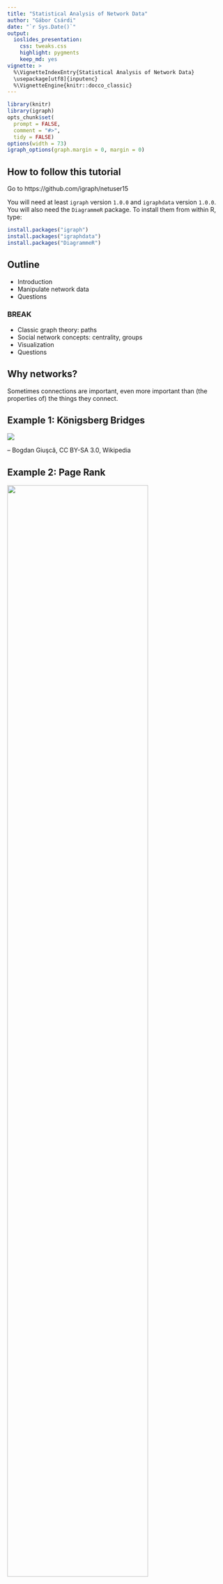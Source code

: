 ```yaml
---
title: "Statistical Analysis of Network Data"
author: "Gábor Csárdi"
date: "`r Sys.Date()`"
output:
  ioslides_presentation:
    css: tweaks.css
    highlight: pygments
    keep_md: yes
vignette: >
  %\VignetteIndexEntry{Statistical Analysis of Network Data}
  \usepackage[utf8]{inputenc}
  %\VignetteEngine{knitr::docco_classic}
---
```


```r
library(knitr)
library(igraph)
opts_chunk$set(
  prompt = FALSE,
  comment = "#>",
  tidy = FALSE)
options(width = 73)
igraph_options(graph.margin = 0, margin = 0)
```

## How to follow this tutorial

Go to https://github.com/igraph/netuser15

You will need at least `igraph` version `1.0.0` and `igraphdata` version
`1.0.0`. You will also need the `DiagrammeR` package. To install them
from within R, type:

```r
install.packages("igraph")
install.packages("igraphdata")
install.packages("DiagrammeR")
```



## Outline

* Introduction
* Manipulate network data
* Questions

### BREAK

* Classic graph theory: paths
* Social network concepts: centrality, groups
* Visualization
* Questions

## Why networks?

Sometimes connections are important, even more important than
(the properties of) the things they connect.

## Example 1: Königsberg Bridges

![](images/Konigsberg_bridges.png)

-- Bogdan Giuşcă, CC BY-SA 3.0, Wikipedia

## Example 2: Page Rank

<img src="images/ILLUSTRATION3.PNG.png" width="80%">

http://computationalculture.net/article/what_is_in_pagerank

## Example 3: Matching Twitter to Facebook

![](images/twitter-facebook-branding2.png)

http://morganlinton.com/wp-content/uploads/2013/12/twitter-facebook-branding2.png

## Example 4: Detection of groups 

![](images/389px-Network_Community_Structure.svg.png)

https://en.wikipedia.org/wiki/Community_structure#/
media/File:Network_Community_Structure.svg

<!-- ## Example 5: Detection of unusual activity -->

<!-- Detection of dense parts of the network, that were not dense before. -->

## About igraph

* Network analysis library, written mostly in C/C++.
* Interface to R and Python
* https://github.com/igraph
* http://igraph.org
* Mailing list, stack overflow help.
* Open GitHub issues for bugs

# Creating and manipulating networks in R/igraph.

## What is a network or graph?

```r
set.seed(42)
library(igraph)
library(igraphdata)
data(karate)
par(mar=c(0,0,0,0))
plot(karate, margin = 0)
```

## More formally:

* `V`: set of vertices
* `E`: subset of ordered or unordered pairs of vertices. Multiset, really.

## Creating toy networks with `make_graph`

```r
library(igraph)
```

```r
toy1 <- make_graph(~ A - B, B - C - D, D - E:F:A, A:B - G:H)
toy1
```

----

```r
par(mar = c(0,0,0,0)); plot(toy1)
```

----

```r
toy2 <- make_graph(~ A -+ B, B -+ C -+ D +- A:B)
toy2
```

----

```r
par(mar = c(0,0,0,0)); plot(toy2)
```

## Printout of a graph

```r
toy2
```

`IGRAPH` means this is a graph object. Next, comes a four letter
code:

* `U` or `D` for undirected or directed
* `N` if the graph is named, always use named graphs for real data sets.
* `W` if the graph is weighted (has a `weight` edge attribute).
* `B` if the graph is bipartite (has a `type` vertex attribute).

## Attributes

```r
make_ring(5)
```

* Some graphs have a name (`name` graph attribute), that comes after
the two dashes.
* Then the variuos attributes are listed. Attributes
are metadata that is attached to the vertices, edges, or the graph
itself.
* `(v/c)` means that `name` is a vertex attribute, and it is
character.
* `(e/.)` means an edge attribute, `(g/.)` means a graph attribute

-----

```r
make_ring(5)
```
* Attribute types: `c` for character, `n` for numeric, `l` for
logical and `x` (complex) for anything else.
* igraph treats some attributes specially. Always start your non-special
attributes with an uppercase letter.

## Real network data

## Adjacency matrices

```r
A <- matrix(sample(0:1, 100, replace = TRUE), nrow = 10)
A
```

-----

```r
graph_from_adjacency_matrix(A)
```

## List of edges

```r
L <- matrix(sample(1:10, 20, replace = TRUE), ncol = 2)
L
```

-----

```r
graph_from_edgelist(L)
```

## Two tables, one for vertices, one for edges

```r
edges <- data.frame(
  stringsAsFactors = FALSE,
  from = c("BOS", "JFK", "LAX"),
  to   = c("JFK", "LAX", "JFK"),
  Carrier = c("United", "Jetblue", "Virgin America"),
  Departures = c(30, 60, 121)
)
vertices <- data.frame(
  stringsAsFactors = FALSE,
  name = c("BOS", "JFK", "LAX"),
  City = c("Boston, MA", "New York City, NY",
    "Los Angeles, CA")
)
```

-----

```r
edges
```

-----

```r
vertices
```

-----

```r
toy_air <- graph_from_data_frame(edges, vertices = vertices)
toy_air
```

----

The real US airports data set is in the `igraphdata` package:

```r
library(igraphdata)
data(USairports)
USairports
```

----

Converting it back to tables

```r
as_data_frame(toy_air, what = "edges")
```

-----

```r
as_data_frame(toy_air, what = "vertices")
```

-----

Long data frames

```r
as_long_data_frame(toy_air)
```

-----

Quickly look at the metadata, without conversion:

```r
V(USairports)[[1:5]]
```

----

```r
E(USairports)[[1:5]]
```

## Weighted graphs

Numbers (usually real) assigned to edges. E.g. number of departures,
or number of passengers.

![](images/graph6.png)

http://web.cecs.pdx.edu/~sheard/course/Cs163/Doc/Graphs.html

## Multigraphs

They have multiple (directed) edges between the
same pair of vertices. A graph that has no multiple edges
and no loop edges is a simple graph.

![](images/Multi-pseudograph.png)

https://en.wikipedia.org/wiki/Multigraph

Multi-graphs are nasty. Always check if your graph is a multi-graph.

-----

```r
is_simple(USairports)
sum(which_multiple(USairports))
sum(which_loop(USairports))
```

-----

`simplify()` creates a simple graph from a multigraph, in a flexible
way: you can specify what it should do with the edge attributes.

```r
air <- simplify(USairports, edge.attr.comb =
  list(Departures = "sum", Seats = "sum", Passengers = "sum", "ignore"))
is_simple(air)
summary(air)
``` 

## Querying and manipulating networks: the `[` and `[[` operators

The `[` operator treats the graph as an adjacency matrix.

```
    BOS JFK ANC EWR . . .
BOS   .   1   .   1
JFK   1   .   1   .
ANC   .   1   .   .
EWR   1   .   1   .
. . .
```
-----

The `[[` operator treats the graph as an adjacency list.

```r
BOS: JFK, LAX, EWR, MKE, PVD
JFK: BGR, BOS, SFO, BNA, BUF, SRQ, RIC RDU, MSP
LAX: DTW, MSY, LAS, FLL, STL,
. . .
```

## Queries

Does an edge exist?

```r
air["BOS", "JFK"]
air["BOS", "ANC"]
```

-----

Convert the graph to an adjacency matrix, or just a part of it:

```r
air[c("BOS", "JFK", "ANC"), c("BOS", "JFK", "ANC")]
```

For weighted graphs, query the edge weight:

```r
E(air)$weight <- E(air)$Passengers
air["BOS", "JFK"]
```

----

All adjacenct vertices of a vertex:

```r
air[["BOS"]]
```

----

```r
air[[, "BOS"]]
```

## Manipulation

Add an edge (and potentially set its weight):
```r
air["BOS", "ANC"] <- TRUE
air["BOS", "ANC"]
```

Remove an edge:
```r
air["BOS", "ANC"] <- FALSE
air["BOS", "ANC"]
```

----

Note that you can use all allowed indexing modes, e.g.
```r
g <- make_empty_graph(10)
g[-1, 1] <- TRUE
g
```
creates a star graph.

----

Add vertices to a graph:

```r
g <- make_ring(10) + 2
par(mar = c(0,0,0,0)); plot(g)
```

----

Add vertices with attributes:

```r
g <- make_(ring(10), with_vertex_(color = "grey")) +
  vertices(2, color = "red")
par(mar = c(0,0,0,0)); plot(g)
```

----

Add an edge

```r
g <- make_(star(10), with_edge_(color = "grey")) +
  edge(5, 6, color = "red")
par(mar = c(0,0,0,0)); plot(g)
```

----

Add a chain of edges

```r
g <- make_(empty_graph(5)) + path(1,2,3,4,5,1)
g2 <- make_(empty_graph(5)) + path(1:5, 1)
g
g2
```

## Exercise

Create the wheel graph.

```r
par(mar=c(0,0,0,0))
plot(make_star(11, center = 11, mode = "undirected") + path(1:10, 1))
```

## (A) solution

```r
make_star(11, center = 11, mode = "undirected") + path(1:10, 1)
```

## Vertex sequences

They are the key objects to manipulate graphs. Vertex sequences
can be created in various ways. Most frequently used ones:

|expression                 |result                            |
|:--------------------------|:---------------------------------|
|`V(air)`                   |All vertices.                     |
|`V(air)[1,2:5]`            |Vertices in these positions       |
|`V(air)[degree(air) < 2]`  |Vertices satisfying condition     |
|`V(air)[nei('BOS')]`       |Neighbors of a vertex             |
|`V(air)['BOS', 'JFK']`     |Select given vertices             |

## Edge sequences

The same for edges:

|expresssion                |result                                       |
|:--------------------------|:--------------------------------------------|
|`E(air)`                   |All edges.                                   |
|`E(air)[FL %--% CA]`       |Edges between two vertex sets                |
|`E(air)[FL %->% CA]`       |Edges between two vertex sets, directionally |
|`E(air, path = P)`         |Edges along a path                           |
|`E(air)[to('BOS')]`        |Incoming edges of a vertex                   |
|`E(air)[from('BOS')]`      |Outgoing edges of a vertex                   |

## Manipulate attributes via vertex and edge sequences

```r
FL <- V(air)[grepl("FL$", City)]
CA <- V(air)[grepl("CA$", City)]

V(air)$color <- "grey"
V(air)[FL]$color <- "blue"
V(air)[CA]$color <- "blue"
```

----

```r
E(air)[FL %--% CA]
E(air)$color <- "grey"
E(air)[FL %--% CA]$color <- "red"
```

## Quick look at metadata

```r
V(air)[[1:5]]
```

----

```r
E(air)[[1:5]]
```

# BREAK

## Paths


```r
set.seed(42)
g <- sample_gnp(12, 0.25)
l <- layout_nicely(g)
par(mar=c(0,0,0,0))
plot(g, margin = 0, layout = l)
```

## Paths

```r
pa <- V(g)[11, 2, 12, 8]
V(g)[pa]$color <- 'green'
E(g)$color <- 'grey'
E(g, path = pa)$color <- 'red'
E(g, path = pa)$width <- 3
par(mar=c(0,0,0,0))
plot(g, margin = 0, layout = l)
```

## Define a path in igraph

```r
set.seed(42)
g <- sample_gnp(12, 0.25)

pa <- V(g)[11, 2, 12, 8]

V(g)[pa]$color <- 'green'
E(g)$color <- 'grey'
E(g, path = pa)$color <- 'red'
E(g, path = pa)$width <- 3
```

----

```r
par(mar=c(0,0,0,0))
plot(g, margin = 0, layout = layout_nicely)
```

## Shortest paths

```r
set.seed(42)
g <- sample_gnp(12, 0.25)
pa <- V(g)[11, 2, 12, 8]
V(g)[pa]$color <- 'green'
E(g)$color <- 'grey'
E(g, path = pa)$color <- 'red'
E(g, path = pa)$width <- 3
par(mar=c(0,0,0,0))
plot(g, margin = 0, layout = layout_nicely)
```

----

Length of the shortest path: distance.
How many planes to get from `PBI` to `BDL`?

```r
air <- delete_edge_attr(air, "weight")
distances(air, 'PBI', 'ANC')
```

----

```r
sp <- shortest_paths(air, 'PBI', 'ANC', output = "both")
sp
air[[ sp$epath[[1]] ]]
```

----

```r
all_shortest_paths(air, 'PBI', 'ANC')$res
```

## Weighted paths

```r
wair <- simplify(USairports, edge.attr.comb = 
   list(Departures = "sum", Seats = "sum", Passangers = "sum",
        Distance = "first", "ignore"))
E(wair)$weight <- E(wair)$Distance
```

## Weighted (shortest) paths

```r
distances(wair, c('BOS', 'JFK', 'PBI', 'AZO'), 
                    c('BOS', 'JFK', 'PBI', 'AZO'))
```

----

```r
shortest_paths(wair, from = 'BOS', to = 'AZO')$vpath
all_shortest_paths(wair, from = 'BOS', to = 'AZO')$res
```

## Mean path length

```r
mean_distance(air)
air_dist_hist <- distance_table(air)
air_dist_hist
```

----

```r
barplot(air_dist_hist$res, names.arg = seq_along(air_dist_hist$res))
```

## Components

<img src="images/Pseudoforest.png" with="65%">

David Eppstein, public domain

## Strongly connected components

<img src="images/scc.jpg" width="65%">

http://www.greatandlittle.com/studios/

----

```r
co <- components(air, mode = "weak")
co$csize
groups(co)[[2]]
```

----

```r
co <- components(air, mode = "strong")
co$csize
```

## Bow-tie structure of a directed graph

<img src="images/bowtie-page.png" width="65%">

http://webdatacommons.org/hyperlinkgraph/2012-08/topology.html

## Exercise

1. Extract the large (strongly) connected component from the
   airport graph, as a separate graph.
   Hint: `components()`, `induced_subgraph()`.
   How many airports are not in this component?

1. In the large connected component, which airport is better
   connected, `LAX` or `BOS`? I.e. what is the mean number of
   plane changes that are required if traveling to a uniformly
   randomly picked airport?

1. Which airport is the best connected one? Which one is the 
   worst (within the strongly connected component)?

## Solution

```r
largest_component <- function(graph) {
  comps <- components(graph, mode = "strong")
  gr <- groups(comps)
  sizes <- vapply(gr, length, 1L)
  induced_subgraph(graph, gr[[ which.max(sizes) ]])
}
sc_air <- largest_component(air)
```

----

```r
table(distances(sc_air, "BOS"))
table(distances(sc_air, "LAX"))
```

----

```r
mean(as.vector(distances(sc_air, "BOS")))
mean(as.vector(distances(sc_air, "LAX")))
```

----

```r
D <- distances(sc_air)
sort(rowMeans(D))[1:10]
```

----

```r
sort(rowMeans(D), decreasing = TRUE)[1:10]
```

----

```r
V(sc_air)[[names(sort(rowMeans(D), decreasing = TRUE)[1:10])]]
```

## Centrality

Finding important vertices in the network (family of concepts)

```r
par(mar=c(0,0,0,0))
plot(make_star(11))
```

## Centrality

```r
data(kite)
par(mar=c(0,0,0,0))
plot(kite)
```

## Classic centrality measures: degree

```r
V(kite)$label.cex <- 2
V(kite)$color <- V(kite)$frame.color <- "grey"
V(kite)$size <- 30
par(mar=c(0,0,0,0)) ; plot(kite)
```

-------

```r
d <- degree(kite)
par(mar = c(0,0,0,0))
plot(kite, vertex.size = 10 * d, vertex.label =
       paste0(V(kite)$name, ":", d))
```


## Classic centrality measures: closeness

1 / How many steps do you need to get there?

```r
cl <- closeness(kite)
```

-----

```r
par(mar=c(0,0,0,0)); plot(kite, vertex.size = 500 * cl)
```

## Classic centrality measures: betweenness

How many shortest paths goes through me

```r
btw <- betweenness(kite)
btw
```

-----

```r
par(mar=c(0,0,0,0)); plot(kite, vertex.size = 3 * btw)
```

## Eigenvector centrality

Typically for directed. Central vertex: it is cited by central vertices.

```r
ec <- eigen_centrality(kite)$vector
ec
cor(ec, d)
```

-----

```r
par(mar=c(0,0,0,0)); plot(kite, vertex.size = 20 * ec)
```

## Page Rank

Fixes the practical problems with eigenvector centrality

```r
page_rank(kite)$vector
```

## Exercise

Create a table that contains the top 10 most central 
airports according to all these centrality measures.

# Clusters

## Why finding groups

Finding groups in networks. Dimensionality reduction. Community detection.

We want to find dense groups.

-----

<img src="images/communities1.png" width="70%">

## Clusters by hand

```r
graph <- make_graph( ~ A-B-C-D-A, E-A:B:C:D, 
                       F-G-H-I-F, J-F:G:H:I,
                       K-L-M-N-K, O-K:L:M:N,
                       P-Q-R-S-P, T-P:Q:R:S,
                       B-F, E-J, C-I, L-T, O-T, M-S,
                       C-P, C-L, I-L, I-P)
```

----

```r
par(mar=c(0,0,0,0)); plot(graph)
```

----

```r
flat_clustering <- make_clusters(
    graph,
    c(1,1,1,1,1,2,2,2,2,2,3,3,3,3,3,4,4,4,4,4))
```

-----

```r
flat_clustering
```

-----

```r
flat_clustering[[1]]
length(flat_clustering)
sizes(flat_clustering)
```

-----

```r
induced_subgraph(graph, flat_clustering[[1]])
```

## Hierarchical community structure

Typically produced by top-down or bottom-up clustering algorithms.

The outcome can be represented as a *dendrogram*,
a tree-like diagram that illustrates the order in which the clusters
are merged (in the bottom-up case) or split (in the top-down case).

-----

<img src="images/communities2.png" width="100%">

## Clustering quality measures

- External quality measures: require ground truth
- Internal quality measures: require assumption about *good*
clusters.

## External quality measures

Measure                       | Type       | Range      | igraph name
------------------------------|------------|------------|----------------
Rand index                    | similarity | 0 to 1     | `rand`
Adjusted Rand index           | similarity | -0.5 to 1  | `adjusted.rand`
Split-join distance           | distance   | 0 to 2n    | `split.join`
Variation of information      | distance   | 0 to log n | `vi` |
Normalized mutual information | similarity | 0 to 1     | `nmi`

## External quality measures

```r
data(karate)
karate
karate <- delete_edge_attr(karate, "weight")
```

-----

```r
ground_truth <- make_clusters(karate, V(karate)$Faction)
length(ground_truth)
ground_truth
```

## Exercise

Write a naive clustering method that classifies vertices
into two groups, based on two center vertices. Put the two
centers in separate clusters, and other vertices in the
cluster whose center is closer to it.

```r
cluster_naive2 <- function(graph, center1, center2) {
  # ...
}
```

## Solution

```r
cluster_naive2 <- function(graph, center1, center2) {
  dist <- distances(graph, c(center1, center2))
  cl <- apply(dist, 2, which.min)
  make_clusters(graph, cl)
}
dist_memb <- cluster_naive2(karate, 'John A', 'Mr Hi')
```

----

```r
dist_memb
```

## Rand index

Check if pairs of vertices are classified correctly

```r
rand_index <- compare(ground_truth, dist_memb, method = "rand")
rand_index
```

## Rand index

Random clusterings

```r
random_partition <- function(n, k = 2) { sample(k, n, replace = TRUE) }
total <- numeric(100)
for (i in seq_len(100)) {
  c1 <- random_partition(100)
  c2 <- random_partition(100)
  total[i] <- compare(c1, c2, method = "rand")
}
mean(total)
```

## Adjusted Rand index

```r
total <- numeric(100)
for (i in seq_len(100)) {
  c1 <- random_partition(100)
  c2 <- random_partition(100)
  total[i] <- compare(c1, c2, method = "adjusted.rand")
}
mean(total)
```

## Adjusted rand index

```r
compare(ground_truth, dist_memb, method = "adjusted.rand")
```

## Internal quality metrics: density

```r
edge_density(karate)
subgraph_density <- function(graph, vertices) {
  sg <- induced_subgraph(graph, vertices)
  edge_density(sg)
}
```

```r
subgraph_density(karate, ground_truth[[1]])
subgraph_density(karate, ground_truth[[2]])
```

## Internal quality metrics: modularity

Uses a null model

$$Q(G) = \frac{1}{2m} \sum_{i=1}^n \sum_{j=1}^n \left( A_{ij} - p_{ij} \right) \delta_{ij}$$

$A_{ij}$: Adjacency matrix

$\delta_{ij}$: $i$ and $j$ are in the same cluster

$p_{ij}$ expected value for an $(i,j)$ edge from the null model

## Modularity

Common null model: degree-sequence (configuration) model

$$Q(G) = \frac{1}{2m} \sum_{i=1}^n \sum_{j=1}^n \left( A_{ij} - \frac{k_i k_j}{2m} \right)
       \delta_{ij}$$

## Modularity in igraph

```r
modularity(ground_truth)
modularity(karate, membership(ground_truth))
```

----

Well behaving:

```r
modularity(karate, rep(1, gorder(karate)))
modularity(karate, seq_len(gorder(karate)))
```

## Heuristic algorithms

Edge-betweenness clustering

Exact modularity optimization

Greedy agglomerative algorithm to maximize modularity

## Edge-betweenness clustering

```r
dendrogram <- cluster_edge_betweenness(karate)
dendrogram
```

-----

```r
membership(dendrogram)
```

-----

```r
compare_all <- function(cl1, cl2) {
  methods <- eval(as.list(args(compare))$method)
  vapply(methods, compare, 1.0, comm1 = cl1, comm2 = cl2)
}
compare_all(dendrogram, ground_truth)
```

-----

```r
cluster_memb <- cut_at(dendrogram, no = 2)
compare_all(cluster_memb, ground_truth)
clustering <- make_clusters(karate, membership = cluster_memb)
```

----

```r
V(karate)[Faction == 1]$shape <- "circle"
V(karate)[Faction == 2]$shape <- "square"
par(mar=c(0,0,0,0)); plot(clustering, karate)
```

-----

```r
par(mar=c(0,0,0,0)); plot_dendrogram(dendrogram, direction = "downwards")
```

## Exact modularity maximization

```r
optimal <- cluster_optimal(karate)
modularity(clustering)
modularity(optimal)
modularity(ground_truth)
```

## Heuristic modularity optimization

```r
dend_fast <- cluster_fast_greedy(karate)
compare_all(dend_fast, ground_truth)
```

-----

```r
par(mar = c(0,0,0,0)); plot_dendrogram(dend_fast, direction = "downwards")
```

# Visualization

## Plotting parameters

----

Globally

```r
igraph_options(edge.color = "black")
data(karate) ; par(mar=c(0,0,0,0)); plot(karate)
```

-----

Graph parameter

```r
V(karate)$color <- "DarkOliveGreen" ; E(karate)$color <- "grey"
par(mar=c(0,0,0,0)) ; plot(karate)
```

-----

As an argument to `plot()`:
```r
par(mar = c(0,0,0,0))
plot(karate, edge.color = "black", vertex.color = "#00B7FF",
     vertex.label.color = "black")
```

## igraph color palettes

```r
karate$palette <- categorical_pal(length(clustering))
par(mar = c(0,0,0,0)); plot(karate, vertex.color = membership(clustering))
```

----

Others: `r_pal()`, `sequential_pal()`, `diverging_pal()`.

## Graphical parameters

Vertices: `size`, `size`, `color`, `frame.color`, `shape` (circle, square, rectangle, pie, 
raster, none), `label`, `label.family`, `label.font`, `label.cex`, `label.dist`,
`label.degree`, `label.color`.

Edges: `color`, `width`, `arrow.size`, `arrow.width`, `lty`, `label`, 
`label.family`, `label.font`, `label.cex`, `label.color`, `label.x`, `label.y`,
`curved`, `arrow.mode`, `loop.angle`, `loop.angle2`.

Graph: `layout` (a numeric matrix), `margin`, `palette` (for vertex color),
`rescale`, `asp`, `frame`, `main` (title), `sub` (title), `xlab`, `ylab`.

## Vertex shapes

```r
shapes()
```

----

```r
shapes <- setdiff(shapes(), "")
g <- make_ring(length(shapes))
```

```r
plot(g, vertex.shape=shapes, vertex.label=shapes, vertex.label.dist=1,
     vertex.size=15, vertex.size2=15,
     vertex.pie=lapply(shapes, function(x) if (x=="pie") 2:6 else 0),
     vertex.pie.color=list(heat.colors(5)))
```

----

```r
par(mar = c(0,0,0,0))
plot(g, vertex.shape=shapes, vertex.label=shapes, vertex.label.dist=1,
     vertex.size=15, vertex.size2=15,
     vertex.pie=lapply(shapes, function(x) if (x=="pie") 2:6 else 0),
     vertex.pie.color=list(heat.colors(5)))
```

## Layout algorithms

Layout lagorithm: place the vertices in a way, such that 

* nodes are distributed evenly
* edges have about the same length
* connected vertices are closer to each other
* edges are not crossing

This is really hard, often impossible!

## Force-directed algorithms

```r
lat <- make_lattice(c(5,5))
layout(rbind(1:2,3:4))
par(mar=c(0,0,0,0))
set.seed(42); plot(lat, layout = layout_with_fr(lat, niter = 1))
set.seed(42); plot(lat, layout = layout_with_fr(lat, niter = 5))
set.seed(42); plot(lat, layout = layout_with_fr(lat, niter = 10))
set.seed(42); plot(lat, layout = layout_with_fr(lat, niter = 20))
```

## Trees

```r
tree <- make_tree(20, 3)
par(mar = c(0,0,0,0)); plot(tree, layout=layout_as_tree)
```

----

```r
l <- layout_as_tree(tree, circular = TRUE)
par(mar = c(0,0,0,0)); plot(tree, layout = l)
```

----

```r
## Data taken from http://tehnick-8.narod.ru/dc_clients/
DC <- graph_from_literal("DC++" -+
                "LinuxDC++":"BCDC++":"EiskaltDC++":"StrongDC++":"DiCe!++",
                "LinuxDC++" -+ "FreeDC++", "BCDC++" -+ "StrongDC++",
                "FreeDC++" -+ "BMDC++":"EiskaltDC++",
                "StrongDC++" -+ "AirDC++":"zK++":"ApexDC++":"TkDC++",
                "StrongDC++" -+ "StrongDC++ SQLite":"RSX++",
                "ApexDC++" -+ "FlylinkDC++ ver <= 4xx",
                "ApexDC++" -+ "ApexDC++ Speed-Mod":"DiCe!++",
                "StrongDC++ SQLite" -+ "FlylinkDC++ ver >= 5xx",
                "ApexDC++ Speed-Mod" -+ "FlylinkDC++ ver <= 4xx",
                "ApexDC++ Speed-Mod" -+ "GreylinkDC++",
                "FlylinkDC++ ver <= 4xx" -+ "FlylinkDC++ ver >= 5xx",
                "FlylinkDC++ ver <= 4xx" -+ AvaLink,
                "GreylinkDC++" -+ AvaLink:"RayLinkDC++":"SparkDC++":PeLink)

## Use edge types
E(DC)$lty <- 1
E(DC)["BCDC++" %->% "StrongDC++"]$lty <- 2
E(DC)["FreeDC++" %->% "EiskaltDC++"]$lty <- 2
E(DC)["ApexDC++" %->% "FlylinkDC++ ver <= 4xx"]$lty <- 2
E(DC)["ApexDC++" %->% "DiCe!++"]$lty <- 2
E(DC)["StrongDC++ SQLite" %->% "FlylinkDC++ ver >= 5xx"]$lty <- 2
E(DC)["GreylinkDC++" %->% "AvaLink"]$lty <- 2

## Layers, as on the plot
layers <- list(c("DC++"),
               c("LinuxDC++", "BCDC++"),
               c("FreeDC++", "StrongDC++"),
               c("BMDC++", "EiskaltDC++", "AirDC++", "zK++", "ApexDC++",
                 "TkDC++", "RSX++"),
               c("StrongDC++ SQLite", "ApexDC++ Speed-Mod", "DiCe!++"),
               c("FlylinkDC++ ver <= 4xx", "GreylinkDC++"),
               c("FlylinkDC++ ver >= 5xx", "AvaLink", "RayLinkDC++",
                 "SparkDC++", "PeLink"))

## Check that we have all nodes
all(sort(unlist(layers)) == sort(V(DC)$name))

## Add some graphical parameters
V(DC)$color <- "white"
V(DC)$shape <- "rectangle"
V(DC)$size <- 20
V(DC)$size2 <- 10
V(DC)$label <- lapply(V(DC)$name, function(x)
                      paste(strwrap(x, 12), collapse="\n"))
E(DC)$arrow.size <- 0.5
invisible()
```

```r
summary(DC)
lay1 <-  layout_with_sugiyama(DC, layers=apply(sapply(layers,
                        function(x) V(DC)$name %in% x), 1, which))
```

----

```r
par(mar = rep(0, 4))
plot(DC, layout = lay1$layout, vertex.label.cex = 0.5)
```

----

```r
par(mar = c(0,0,0,0)); plot(lay1$extd_graph, vertex.label.cex=0.5)
```

## Slightly bigger networks

```r
data(UKfaculty)
UKfaculty
```

----

```r
par(mar = c(0,0,0,0)); plot(UKfaculty, layout = layout_with_graphopt)
```

----

```r
cl_uk <- cluster_louvain(as.undirected(UKfaculty))
cl_gr <- contract(UKfaculty, mapping = cl_uk$membership)
E(cl_gr)$weight <- count_multiple(cl_gr)
cl_grs <- simplify(cl_gr)
E(cl_grs)$weight
```

----

```r
par(mar = c(0,0,0,0)); plot(cl_grs, edge.width=E(cl_grs)$weight / 200,
            edge.curved = .2, vertex.size = sizes(cl_uk) * 2)
```

----

```r
subs <- lapply(groups(cl_uk), induced_subgraph, graph = UKfaculty)
summary(subs[[1]])
```

----

```r
par(mar=c(0,0,0,0)); plot(subs[[1]])
```

## Exercise

A minimum spanning tree is a graph without cycle, that has the minimal 
weight sum among all spanning trees of the graph.

Try to visualize the airport network using the minimal spanning tree.
`mst()` calculates the (or a) minimum spanning tree. Hint: what will
you use as weight? Do you really want a minimum spanning tree, or a 
maximum spanning tree?

## Exporting and importing graphs

`read_graph()` and `write_graph()`.

Imports: edge list, Pajek, GraphML, GML, DL, ...

Exports: edge list, Pajek, GraphML, GML, DOT, Leda, ...

Helpful packages: `rgexf`, `intergraph`, `DiagrammeR`, `networkD3`.

## The `networkD3` package

```r
library(networkD3)
d3_net <- simpleNetwork(as_data_frame(karate, what = "edges")[, 1:3])
d3_net
```

## The `DiagrammeR` package

```r
library(DiagrammeR)
```

----

```r
df_kar <- as_data_frame(karate, what = "both")
df_kar$vertices <- cbind(node = rownames(df_kar$vertices),
                         df_kar$vertices)
dg <- create_graph(
  nodes_df = df_kar$vertices,
  edges_df = df_kar$edges
)
render_graph(dg, width = 800, height = 600)
```

## How to export to Gephi

```r
library(rgexf)
df_fac <- as_data_frame(UKfaculty, what = "both")
df_fac$vertices <- cbind(seq_len(gorder(UKfaculty)), df_fac$vertices)
output <- "images/UKfaculty.gexf"
write.gexf(nodes = df_fac$vertices, edges = df_fac$edges[,1:2], 
           edgesAtt = df_fac$edges[,-(1:2), drop = FALSE],
           output = output)
```

## A network viz tutorial 

Highly recommended:

https://github.com/kateto/R-Network-Visualization-Workshop

## Questions?

Ask a question:

http://igraph.org/r/#help

Report a bug:

http://igraph.org/r/#contribute
